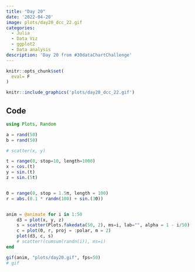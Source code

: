 ```yaml
---
title: "Day 20" 
date: '2022-04-20'
image: plots/day20_dcc_22.gif
categories:
  - Julia
  - Data Viz 
  - ggplot2
  - Data analysis
description: 'Day 20 from #30dataChartChallenge'
---
```


```r
knitr::opts_chunk$set(
  eval= F
)
```

```r
knitr::include_graphics('plots/day20_dcc_22.gif')
```

## Code



```julia
using Plots, Random

a = rand(50)
b = rand(50)

# scatter(x, y)

t = range(0, stop=10, length=1000)
x = cos.(t)
y = sin.(t)
z = sin.(5t)


Θ = range(0, stop = 1.5π, length = 100)
r = abs.(0.1 * randn(100) + sin.(3Θ))


anim = @animate for i in 1:50
    d3 = plot(x, y, z)
    s = scatter(Plots.fakedata(50, 2), ms=i, lab="", alpha = 1 - i/50)
    c = plot(Θ, r, proj = :polar, m = 2)
    plot(d3, c, s)
    # scatter!(cumsum(randn(i)), ms=i)
end

gif(anim, "plots/day20.gif", fps=50)
# gif
```


